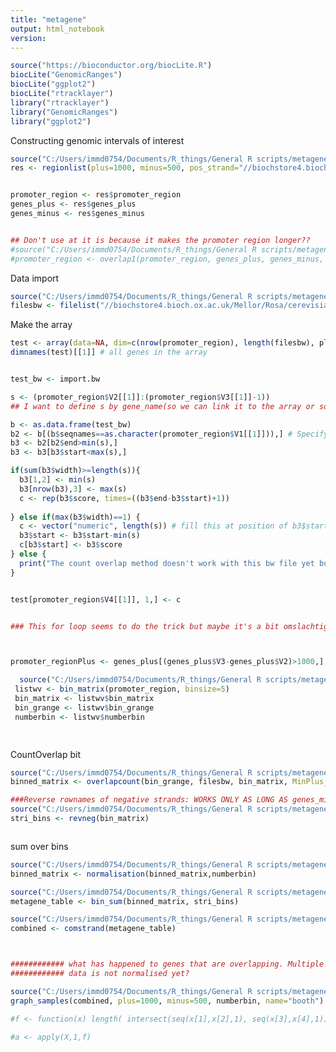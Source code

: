 ```yaml
---
title: "metagene"
output: html_notebook
version: 
---
```


```r
source("https://bioconductor.org/biocLite.R")
biocLite("GenomicRanges")
biocLite("ggplot2")
biocLite("rtracklayer")
library("rtracklayer")
library("GenomicRanges")
library("ggplot2")
```

Constructing genomic intervals of interest
```r
source("C:/Users/immd0754/Documents/R_things/General R scripts/metagene/geneslist_FUN_subsetlength.R")
res <- regionlist(plus=1000, minus=500, pos_strand="//biochstore4.bioch.ox.ac.uk/Mellor/Rosa/pos_strand_annotations.bed", neg_strand="//biochstore4.bioch.ox.ac.uk/Mellor/Rosa/neg_strand_annotations.bed")


promoter_region <- res$promoter_region
genes_plus <- res$genes_plus
genes_minus <- res$genes_minus


## Don't use at it is because it makes the promoter region longer??
#source("C:/Users/immd0754/Documents/R_things/General R scripts/metagene/overlap1_FUN.R")
#promoter_region <- overlap1(promoter_region, genes_plus, genes_minus, minus=500)

```



Data import
```r
source("C:/Users/immd0754/Documents/R_things/General R scripts/metagene/metagene_filelist_FUN.R")
filesbw <- filelist("//biochstore4.bioch.ox.ac.uk/Mellor/Rosa/cerevisiae_dataForRosa", "churchman", MinPlus_ann=c("plus|posstrand|unipos","minus|negstrand|unimin"))
``` 


Make the array
```r
test <- array(data=NA, dim=c(nrow(promoter_region), length(filesbw), plus+minus), dimnames= list(promoter_region$V4, names(filesbw)))
dimnames(test)[[1]] # all genes in the array


test_bw <- import.bw

s <- (promoter_region$V2[[1]]:(promoter_region$V3[[1]]-1))
## I want to define s by gene_name(so we can link it to the array or something), so one thing that might help is rownames(promoter_region) <- promoter_region$V4 and another thing is we need to drop levels of genes(somehow with subsetting previously(too short genes, overlapping etc) this hasn't happened yet) for this droplevels(promoter_region$V4). Don't know if that drop levels is at all relevant. 

b <- as.data.frame(test_bw)
b2 <- b[(b$seqnames==as.character(promoter_region$V1[[1]])),] # Specify chr. Added as.character because otherwise you're comparing factors and they don't have the same levels (because the bigwig file has chrM and promoter_region not), but maybe this is not the best solution
b3 <- b2[b2$end>min(s),]
b3 <- b3[b3$start<max(s),]

if(sum(b3$width)>=length(s)){
  b3[1,2] <- min(s)
  b3[nrow(b3),3] <- max(s)
  c <- rep(b3$score, times=((b3$end-b3$start)+1))
 
} else if(max(b3$width)==1) {
  c <- vector("numeric", length(s)) # fill this at position of b3$start with value score
  b3$start <- b3$start-min(s)
  c[b3$start] <- b3$score
} else {
  print("The count overlap method doesn't work with this bw file yet but if you think about it you can probably change the code")
}


test[promoter_region$V4[[1]], 1,] <- c


### This for loop seems to do the trick but maybe it's a bit omslachtig nog... Vooral met het eerst creeren van s.. alle loss eindjes moeten nog samen, dit moet nu in de array op de goede plaats



promoter_regionPlus <- genes_plus[(genes_plus$V3-genes_plus$V2)>1000,]

  source("C:/Users/immd0754/Documents/R_things/General R scripts/metagene/bin_genelist_FUN.R")
 listwv <- bin_matrix(promoter_region, binsize=5)
 bin_matrix <- listwv$bin_matrix
 bin_grange <- listwv$bin_grange
 numberbin <- listwv$numberbin

 
```

CountOverlap bit
```r
source("C:/Users/immd0754/Documents/R_things/General R scripts/metagene/countoverlap_fun.R", local=T)
binned_matrix <- overlapcount(bin_grange, filesbw, bin_matrix, MinPlus_ann=c("plus|posstrand|unipos","minus|negstrand|unimin"))

###Reverse rownames of negative strands: WORKS ONLY AS LONG AS genes_minus is first half, otherwise you have to change this bit
source("C:/Users/immd0754/Documents/R_things/General R scripts/metagene/revneg_fun.R", local=T)
stri_bins <- revneg(bin_matrix)



```



sum over bins

```r
source("C:/Users/immd0754/Documents/R_things/General R scripts/metagene/normalisiation_FUN.R")
binned_matrix <- normalisation(binned_matrix,numberbin)

source("C:/Users/immd0754/Documents/R_things/General R scripts/metagene/bin_sum_withapply_FUN.R")
metagene_table <- bin_sum(binned_matrix, stri_bins)

source("C:/Users/immd0754/Documents/R_things/General R scripts/metagene/combstrand_fun.R")
combined <- comstrand(metagene_table)



############ what has happened to genes that are overlapping. Multiple transcription start sites.
############ data is not normalised yet?
```


```r
source("C:/Users/immd0754/Documents/R_things/General R scripts/metagene/graph_samples_fun.R")
graph_samples(combined, plus=1000, minus=500, numberbin, name="booth")
```
















```r
#f <- function(x) length( intersect(seq(x[1],x[2],1), seq(x[3],x[4],1)) )

#a <- apply(X,1,f)






```




